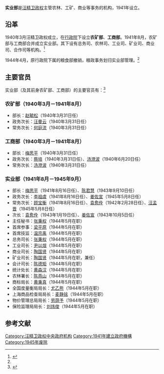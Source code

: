 '''实业部'''是[[汪精卫政权|汪精卫政权]]主管农林、工矿、商业等事务的机构，1941年设立。

== 沿革 ==
1940年3月汪精卫政权成立，在[[行政院_(汪精卫政权)|行政院]]下设立'''农矿部'''、'''工商部'''。1941年8月，农矿部与工商部合并成立实业部。其下设有总务司、农林司、工业司、矿业司、商业司、合作司等机构。<ref name=da>{{cite book|title=《中国第二历史档案馆简明指南》|author=施宣岑|publisher=档案出版社|year=1987}}</ref>

1944年4月，原行政院下属的粮食部撤销，粮政事务划归实业部管理。<ref name=da />

== 主要官员 ==
实业部（及其前身农矿部、工商部）的主要官员有：<ref name=lgm>{{cite book|title=《中华民国国民政府军政职官人物志》|author=刘国铭|publisher=春秋出版社|year=1989}}</ref>
=== 农矿部（1940年3月－1941年8月） ===
* 部长：[[赵毓松|赵毓松]]（1940年3月31日任）
* 政务次长：[[汪曼云|汪曼云]]（1940年3月31日任）
* 常务次长：[[何庭流|何庭流]]（1940年3月31日任）

=== 工商部（1940年3月－1941年8月） ===
* 部长：[[梅思平|梅思平]]（1940年3月31日任）
* 政务次长：[[蔡培|蔡培]]（1940年3月31日任）、[[汤澄波|汤澄波]]（1940年6月20日任）
* 常务次长：[[汤澄波|汤澄波]]（1940年3月31日任）

=== 实业部（1941年8月－1945年9月） ===
* 部长：[[梅思平|梅思平]]（1941年8月16日任）、[[陈君慧|陈君慧]]（1943年9月10日任）
* 政务次长：[[李祖虞|李祖虞]]（1941年8月16日任）、[[姜佐宣|姜佐宣]]（1945年5月8日任）
* 常务次长：[[顾宝衡|顾宝衡]]（1941年8月16日任）、[[袁愈佺|袁愈佺]]（1942年2月28日任）、[[汪孟晋|汪孟晋]]（1945年5月8日任）
* 次长：[[袁愈佺|袁愈佺]]（1943年1月19日任）、[[姜佐宣|姜佐宣]]（1943年10月5日任）
* 主任秘书：[[张秉权|张秉权]]（1944年5月在职）
* 首席参事：[[梁平原|梁平原]]（1944年5月在职）
* 首席技监：[[温宗禹|温宗禹]]（1944年5月在职）
* 总务司长：[[张秉权|张秉权]]（1944年5月在职）
* 工业司长：[[尹以煊|尹以煊]]（1944年5月在职）
* 商业司长：[[陶国贤|陶国贤]]（1944年5月在职）
* 矿业司长：[[陶国贤|陶国贤]]（1944年5月在职，兼任）
* 会计司长：[[陈德矩|陈德矩]]（1944年5月在职）
* 统计处长：[[黄森汉|黄森汉]]（1944年5月在职）
* 农林署长：[[陈燕山|陈燕山]]（1944年5月在职）
* 商标局长：[[黄秉真|黄秉真]]（1944年5月在职）
* 全国度量衡局局长：[[尤乙熊|尤乙熊]]（1944年5月在职）
* 上海商品检查局局长：[[麦静铭|麦静铭]]（1944年5月在职）
* 物价管理总局局长：[[劳荫予|劳荫予]]（1944年5月在职）
* 保险监理局局长：[[刘炜俊|刘炜俊]]（1944年5月在职）

== 参考文献 ==
{{Reflist|2}}

{{汪精卫政权中央行政机关}}

[[Category:汪精卫政权中央政府机构|Category:汪精卫政权中央政府机构]]
[[Category:1941年建立政府機構|Category:1941年建立政府機構]]
[[Category:1945年废除|Category:1945年废除]]